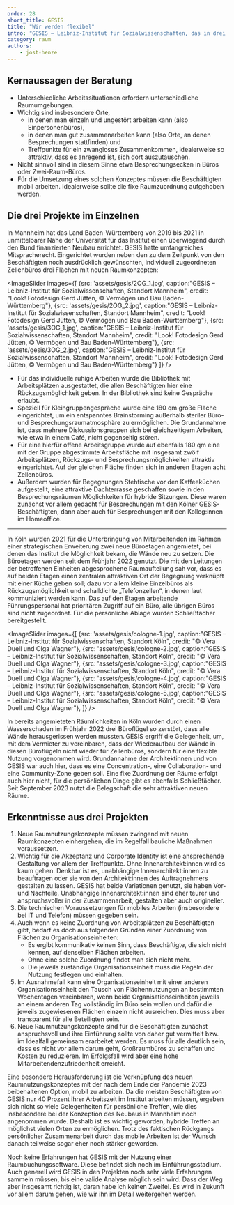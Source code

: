 ```yaml
---
order: 28
short_title: GESIS
title: "Wir werden flexibel"
intro: "GESIS – Leibniz-Institut für Sozialwissenschaften, das in drei Immobilien in Mannheim und in Köln arbeitet, hat seit 2021 drei Projekte realisiert, die eine flexible Raumnutzung ermöglichen. Ausgangspunkt war eine Beratung durch das Fraunhofer-Institut für Arbeitswirtschaft und -organisation (IAO) in Stuttgart."
category: raum
authors:
	- jost-henze
---
```


## Kernaussagen der Beratung

- Unterschiedliche Arbeitssituationen erfordern unterschiedliche Raumumgebungen.
- Wichtig sind insbesondere Orte,
	- in denen man einzeln und ungestört arbeiten kann (also Einpersonenbüros),
	- in denen man gut zusammenarbeiten kann (also Orte, an denen Besprechungen stattfinden) und
	- Treffpunkte für ein zwangloses Zusammenkommen, idealerweise so attraktiv, dass es anregend ist, sich dort auszutauschen.
- Nicht sinnvoll sind in diesem Sinne etwa Besprechungsecken in Büros oder Zwei-Raum-Büros.
- Für die Umsetzung eines solchen Konzeptes müssen die Beschäftigten mobil arbeiten. Idealerweise sollte die fixe Raumzuordnung aufgehoben werden.

## Die drei Projekte im Einzelnen

In Mannheim hat das Land Baden-Württemberg von 2019 bis 2021 in unmittelbarer Nähe der Universität für das Institut einen überwiegend durch den Bund finanzierten Neubau errichtet. GESIS hatte umfangreiches Mitspracherecht. Eingerichtet wurden neben den zu dem Zeitpunkt von den Beschäftigten noch ausdrücklich gewünschten, individuell zugeordneten Zellenbüros drei Flächen mit neuen Raumkonzepten:

<ImageSlider images={[
    {src: 'assets/gesis/2OG_1.jpg', caption:"GESIS – Leibniz-Institut für Sozialwissenschaften, Standort Mannheim", credit: "Look! Fotodesign Gerd Jütten, © Vermögen und Bau Baden-Württemberg"},
    {src: 'assets/gesis/2OG_2.jpg', caption:"GESIS – Leibniz-Institut für Sozialwissenschaften, Standort Mannheim", credit: "Look! Fotodesign Gerd Jütten, © Vermögen und Bau Baden-Württemberg"},
    {src: 'assets/gesis/3OG_1.jpg', caption:"GESIS – Leibniz-Institut für Sozialwissenschaften, Standort Mannheim", credit: "Look! Fotodesign Gerd Jütten, © Vermögen und Bau Baden-Württemberg"},
    {src: 'assets/gesis/3OG_2.jpg', caption:"GESIS – Leibniz-Institut für Sozialwissenschaften, Standort Mannheim", credit: "Look! Fotodesign Gerd Jütten, © Vermögen und Bau Baden-Württemberg"}
  ]}
/>

- Für das individuelle ruhige Arbeiten wurde die Bibliothek mit Arbeitsplätzen ausgestattet, die allen Beschäftigten hier eine Rückzugsmöglichkeit geben. In der Bibliothek sind keine Gespräche erlaubt.
- Speziell für Kleingruppengespräche wurde eine 180 qm große Fläche eingerichtet, um ein entspanntes Brainstorming außerhalb steriler Büro- und Besprechungsraumatmosphäre zu ermöglichen. Die Grundannahme ist, dass mehrere Diskussionsgruppen sich bei gleichzeitigem Arbeiten, wie etwa in einem Café, nicht gegenseitig stören.
- Für eine hierfür offene Arbeitsgruppe wurde auf ebenfalls 180 qm eine mit der Gruppe abgestimmte Arbeitsfläche mit insgesamt zwölf Arbeitsplätzen, Rückzugs- und Besprechungsmöglichkeiten attraktiv eingerichtet. Auf der gleichen Fläche finden sich in anderen Etagen acht Zellenbüros.
- Außerdem wurden für Begegnungen Stehtische vor den Kaffeeküchen aufgestellt, eine attraktive Dachterrasse geschaffen sowie in den Besprechungsräumen Möglichkeiten für hybride Sitzungen. Diese waren zunächst vor allem gedacht für Besprechungen mit den Kölner GESIS-Beschäftigten, dann aber auch für Besprechungen mit den Kolleg:innen im Homeoffice.

---

In Köln wurden 2021 für die Unterbringung von Mitarbeitenden im Rahmen einer strategischen Erweiterung zwei neue Büroetagen angemietet, bei denen das Institut die Möglichkeit bekam, die Wände neu zu setzen. Die Büroetagen werden seit dem Frühjahr 2022 genutzt. Die mit den Leitungen der betroffenen Einheiten abgesprochene Raumaufteilung sah vor, dass es auf beiden Etagen einen zentralen attraktiven Ort der Begegnung verknüpft mit einer Küche geben soll; dazu vor allem kleine Einzelbüros als Rückzugsmöglichkeit und schalldichte „Telefonzellen“, in denen laut kommuniziert werden kann. Das auf den Etagen arbeitende Führungspersonal hat prioritären Zugriff auf ein Büro, alle übrigen Büros sind nicht zugeordnet. Für die persönliche Ablage wurden Schließfächer bereitgestellt.

<ImageSlider images={[
    {src: 'assets/gesis/cologne-1.jpg', caption:"GESIS – Leibniz-Institut für Sozialwissenschaften, Standort Köln", credit: "© Vera Duell und Olga Wagner"},
    {src: 'assets/gesis/cologne-2.jpg', caption:"GESIS – Leibniz-Institut für Sozialwissenschaften, Standort Köln", credit: "© Vera Duell und Olga Wagner"},
    {src: 'assets/gesis/cologne-3.jpg', caption:"GESIS – Leibniz-Institut für Sozialwissenschaften, Standort Köln", credit: "© Vera Duell und Olga Wagner"},
    {src: 'assets/gesis/cologne-4.jpg', caption:"GESIS – Leibniz-Institut für Sozialwissenschaften, Standort Köln", credit: "© Vera Duell und Olga Wagner"},
    {src: 'assets/gesis/cologne-5.jpg', caption:"GESIS – Leibniz-Institut für Sozialwissenschaften, Standort Köln", credit: "© Vera Duell und Olga Wagner"},
  ]}
/>

In bereits angemieteten Räumlichkeiten in Köln wurden durch einen Wasserschaden im Frühjahr 2022 drei Büroflügel so zerstört, dass alle Wände herausgerissen werden mussten. GESIS ergriff die Gelegenheit, um, mit dem Vermieter zu vereinbaren, dass der Wiederaufbau der Wände in diesen Büroflügeln nicht wieder für Zellenbüros, sondern für eine flexible Nutzung vorgenommen wird. Grundannahme der Architektinnen und von GESIS war auch hier, dass es eine Concentration-, eine Collaboration- und eine Community-Zone geben soll. Eine fixe Zuordnung der Räume erfolgt auch hier nicht, für die persönlichen Dinge gibt es ebenfalls Schließfächer. Seit September 2023 nutzt die Belegschaft die sehr attraktiven neuen Räume.

## Erkenntnisse aus drei Projekten

1. Neue Raumnutzungskonzepte müssen zwingend mit neuen Raumkonzepten einhergehen, die im Regelfall bauliche Maßnahmen voraussetzen.
2. Wichtig für die Akzeptanz und Corporate Identity ist eine ansprechende Gestaltung vor allem der Treffpunkte. Ohne Innenarchitekt:innen wird es kaum gehen. Denkbar ist es, unabhängige Innenarchitekt:innen zu beauftragen oder sie von den Architekt:innen des Auftragnehmers gestalten zu lassen. GESIS hat beide Variationen genutzt, sie haben Vor- und Nachteile. Unabhängige Innenarchitekt:innen sind eher teurer und anspruchsvoller in der Zusammenarbeit, gestalten aber auch origineller.
3. Die technischen Voraussetzungen für mobiles Arbeiten (insbesondere bei IT und Telefon) müssen gegeben sein.
4. Auch wenn es keine Zuordnung von Arbeitsplätzen zu Beschäftigten gibt, bedarf es doch aus folgenden Gründen einer Zuordnung von Flächen zu Organisationseinheiten:
	- Es ergibt kommunikativ keinen Sinn, dass Beschäftigte, die sich nicht kennen, auf denselben Flächen arbeiten.
	- Ohne eine solche Zuordnung findet man sich nicht mehr.
	- Die jeweils zuständige Organisationseinheit muss die Regeln der Nutzung festlegen und einhalten.
5. Im Ausnahmefall kann eine Organisationseinheit mit einer anderen Organisationseinheit den Tausch von Flächennutzungen an bestimmten Wochentagen vereinbaren, wenn beide Organisationseinheiten jeweils an einem anderen Tag vollständig im Büro sein wollen und dafür die jeweils zugewiesenen Flächen einzeln nicht ausreichen. Dies muss aber transparent für alle Beteiligten sein.
6. Neue Raumnutzungskonzepte sind für die Beschäftigten zunächst anspruchsvoll und ihre Einführung sollte von daher gut vermittelt bzw. im Idealfall gemeinsam erarbeitet werden. Es muss für alle deutlich sein, dass es nicht vor allem darum geht, Großraumbüros zu schaffen und Kosten zu reduzieren. Im Erfolgsfall wird aber eine hohe Mitarbeitendenzufriedenheit erreicht.

Eine besondere Herausforderung ist die Verknüpfung des neuen Raumnutzungskonzeptes mit der nach dem Ende der Pandemie 2023 beibehaltenen Option, mobil zu arbeiten. Da die meisten Beschäftigten von GESIS nur 40 Prozent ihrer Arbeitszeit im Institut arbeiten müssen, ergeben sich nicht so viele Gelegenheiten für persönliche Treffen, wie dies insbesondere bei der Konzeption des Neubaus in Mannheim noch angenommen wurde. Deshalb ist es wichtig geworden, hybride Treffen an möglichst vielen Orten zu ermöglichen. Trotz des faktischen Rückgangs persönlicher Zusammenarbeit durch das mobile Arbeiten ist der Wunsch danach teilweise sogar eher noch stärker geworden.

Noch keine Erfahrungen hat GESIS mit der Nutzung einer Raumbuchungssoftware. Diese befindet sich noch im Einführungsstadium. Auch generell wird GESIS in den Projekten noch sehr viele Erfahrungen sammeln müssen, bis eine valide Analyse möglich sein wird. Dass der Weg aber insgesamt richtig ist, daran habe ich keinen Zweifel. Es wird in Zukunft vor allem darum gehen, wie wir ihn im Detail weitergehen werden.
